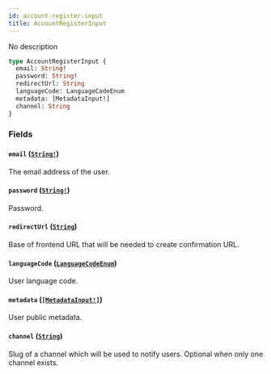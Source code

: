 ```yaml
---
id: account-register-input
title: AccountRegisterInput
---
```


No description

```graphql
type AccountRegisterInput {
  email: String!
  password: String!
  redirectUrl: String
  languageCode: LanguageCodeEnum
  metadata: [MetadataInput!]
  channel: String
}
```

### Fields

#### `email` ([`String!`](/developer/api-reference/scalars/string))

The email address of the user.

#### `password` ([`String!`](/developer/api-reference/scalars/string))

Password.

#### `redirectUrl` ([`String`](/developer/api-reference/scalars/string))

Base of frontend URL that will be needed to create confirmation URL.

#### `languageCode` ([`LanguageCodeEnum`](/developer/api-reference/enums/language-code-enum))

User language code.

#### `metadata` ([`[MetadataInput!]`](/developer/api-reference/inputs/metadata-input))

User public metadata.

#### `channel` ([`String`](/developer/api-reference/scalars/string))

Slug of a channel which will be used to notify users. Optional when only one channel exists.
